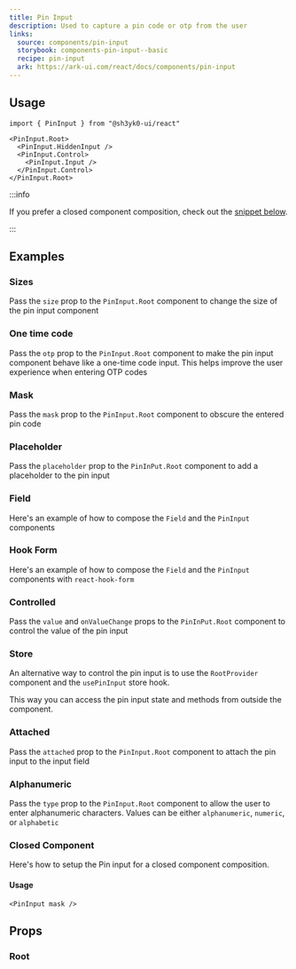 ```yaml
---
title: Pin Input
description: Used to capture a pin code or otp from the user
links:
  source: components/pin-input
  storybook: components-pin-input--basic
  recipe: pin-input
  ark: https://ark-ui.com/react/docs/components/pin-input
---
```


<ExampleTabs name="pin-input-basic" />

## Usage

```tsx
import { PinInput } from "@sh3yk0-ui/react"
```

```tsx
<PinInput.Root>
  <PinInput.HiddenInput />
  <PinInput.Control>
    <PinInput.Input />
  </PinInput.Control>
</PinInput.Root>
```

:::info

If you prefer a closed component composition, check out the
[snippet below](#closed-component).

:::

## Examples

### Sizes

Pass the `size` prop to the `PinInput.Root` component to change the size of the
pin input component

<ExampleTabs name="pin-input-with-sizes" />

### One time code

Pass the `otp` prop to the `PinInput.Root` component to make the pin input
component behave like a one-time code input. This helps improve the user
experience when entering OTP codes

<ExampleTabs name="pin-input-with-otp" />

### Mask

Pass the `mask` prop to the `PinInput.Root` component to obscure the entered pin
code

<ExampleTabs name="pin-input-with-mask" />

### Placeholder

Pass the `placeholder` prop to the `PinInPut.Root` component to add a
placeholder to the pin input

<ExampleTabs name="pin-input-with-placeholder" />

### Field

Here's an example of how to compose the `Field` and the `PinInput` components

<ExampleTabs name="pin-input-with-field" />

### Hook Form

Here's an example of how to compose the `Field` and the `PinInput` components
with `react-hook-form`

<ExampleTabs name="pin-input-with-hook-form" />

### Controlled

Pass the `value` and `onValueChange` props to the `PinInPut.Root` component to
control the value of the pin input

<ExampleTabs name="pin-input-controlled" />

### Store

An alternative way to control the pin input is to use the `RootProvider`
component and the `usePinInput` store hook.

This way you can access the pin input state and methods from outside the
component.

<ExampleTabs name="pin-input-with-store" />

### Attached

Pass the `attached` prop to the `PinInput.Root` component to attach the pin
input to the input field

<ExampleTabs name="pin-input-attached" />

### Alphanumeric

Pass the `type` prop to the `PinInput.Root` component to allow the user to enter
alphanumeric characters. Values can be either `alphanumeric`, `numeric`, or
`alphabetic`

<ExampleTabs name="pin-input-alphanumeric" />

### Closed Component

Here's how to setup the Pin input for a closed component composition.

<ExampleCode name="pin-input-closed-component" />

#### Usage

```tsx
<PinInput mask />
```

## Props

### Root

<PropTable component="PinInput" part="Root" />
